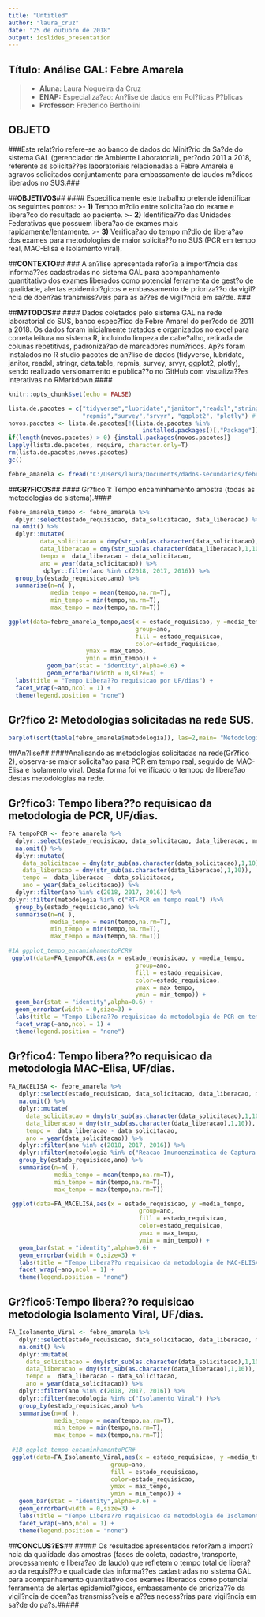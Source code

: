 ---
title: "Untitled"
author: "laura_cruz"
date: "25 de outubro de 2018"
output: ioslides_presentation
---

## Título: Análise GAL: Febre Amarela ##
>- __Aluna:__ Laura Nogueira da Cruz 
>- __ENAP:__ Especializa?ao: An?lise de dados em Pol?ticas P?blicas
>- __Professor:__ Frederico Bertholini


## __OBJETO__ ## 
###Este relat?rio refere-se ao banco de dados do Minit?rio da Sa?de do sistema GAL (gerenciador de Ambiente Laboratorial), per?odo 2011 a 2018, referente as solicita??es laboratoriais relacionadas a Febre Amarela e agravos solicitados conjuntamente para embassamento de laudos m?dicos liberados no SUS.### 

##__OBJETIVOS__##
#### Especificamente este trabalho pretende identificar os seguintes pontos: 
>- __1)__ Tempo m?dio entre solicita?ao do exame e libera?co do resultado ao paciente. 
>- __2)__ Identifica??o das Unidades Federativas que possuem libera?ao de exames mais rapidamente/lentamente.
>- __3)__ Verifica?ao do tempo m?dio de libera?ao dos exames para metodologias de maior solicita??o no SUS (PCR em tempo real, MAC-Elisa e Isolamento viral).

##__CONTEXTO__## 
### A an?lise apresentada refor?a a import?ncia das informa??es cadastradas no sistema GAL para acompanhamento quantitativo dos exames liberados como potencial ferramenta de gest?o de qualidade, alertas epidemiol?gicos e embassamento de prioriza??o da vigil?ncia de doen?as transmiss?veis para as a??es de vigil?ncia em sa?de. ### 

##__M?TODOS__##
#### Dados coletados pelo sistema GAL na rede laboratorial do SUS, banco espec?fico de Febre Amarel do per?odo de 2011 a 2018. Os dados foram  inicialmente tratados e organizados no excel para correta leitura no sistema R, incluindo limpeza de cabe?alho, retirada de colunas repetitivas, padroniza?ao de marcadores num?ricos. Ap?s foram instalados no R studio pacotes de an?lise de dados (tidyverse, lubridate, janitor, readxl, stringr, data.table, repmis, survey, srvyr, ggplot2, plotly), sendo realizado versionamento e publica??o no GitHub com visualiza??es interativas no RMarkdown.####   

```{r setup, include=FALSE}
knitr::opts_chunk$set(echo = FALSE)

lista.de.pacotes = c("tidyverse","lubridate","janitor","readxl","stringr","data.table",
                     "repmis","survey","srvyr", "ggplot2", "plotly") # escreva a lista de pacotes
novos.pacotes <- lista.de.pacotes[!(lista.de.pacotes %in%
                                      installed.packages()[,"Package"])]
if(length(novos.pacotes) > 0) {install.packages(novos.pacotes)}
lapply(lista.de.pacotes, require, character.only=T)
rm(lista.de.pacotes,novos.pacotes)
gc()

febre_amarela <- fread("C:/Users/laura/Documents/dados-secundarios/febre_amarela.csv")
```

##__GR?FICOS__##
#### Gr?fico 1: Tempo encaminhamento amostra (todas as metodologias do sistema).####
```{r}
febre_amarela_tempo <- febre_amarela %>% 
  dplyr::select(estado_requisicao, data_solicitacao, data_liberacao) %>%
 na.omit() %>%
  dplyr::mutate(
         data_solicitacao = dmy(str_sub(as.character(data_solicitacao),1,10)),
         data_liberacao = dmy(str_sub(as.character(data_liberacao),1,10)),
         tempo =  data_liberacao - data_solicitacao,
         ano = year(data_solicitacao)) %>%
          dplyr::filter(ano %in% c(2018, 2017, 2016)) %>%
  group_by(estado_requisicao,ano) %>%
  summarise(n=n( ),
            media_tempo = mean(tempo,na.rm=T),
            min_tempo = min(tempo,na.rm=T),
            max_tempo = max(tempo,na.rm=T)) 

ggplot(data=febre_amarela_tempo,aes(x = estado_requisicao, y =media_tempo, 
                                    group=ano,
                                    fill = estado_requisicao, 
                                    color=estado_requisicao,
                      ymax = max_tempo, 
                      ymin = min_tempo)) +
           geom_bar(stat = "identity",alpha=0.6) +
           geom_errorbar(width = 0,size=3) +
  labs(title = "Tempo Libera??o requisicao por UF/dias") +
  facet_wrap(~ano,ncol = 1) +
  theme(legend.position = "none")
```


## Gr?fico 2: Metodologias solicitadas na rede SUS.
```{r}
barplot(sort(table(febre_amarela$metodologia)), las=2,main= "Metodologia: Ano 2011 a 2018")
```

##An?lise##
####Analisando as metodologias solicitadas na rede(Gr?fico 2), observa-se maior solicita?ao para PCR em tempo real, seguido de MAC-Elisa e Isolamento viral. Desta forma foi verificado o tempop de libera?ao destas metodologias na rede.

## Gr?fico3: Tempo libera??o requisicao da metodologia de PCR, UF/dias.
```{r}
FA_tempoPCR <- febre_amarela %>% 
  dplyr::select(estado_requisicao, data_solicitacao, data_liberacao, metodologia) %>%
  na.omit() %>%
  dplyr::mutate(
    data_solicitacao = dmy(str_sub(as.character(data_solicitacao),1,10)),
    data_liberacao = dmy(str_sub(as.character(data_liberacao),1,10)),
    tempo =  data_liberacao - data_solicitacao,
    ano = year(data_solicitacao)) %>%
  dplyr::filter(ano %in% c(2018, 2017, 2016)) %>%
dplyr::filter(metodologia %in% c("RT-PCR em tempo real") )%>%
  group_by(estado_requisicao,ano) %>%
  summarise(n=n( ),
            media_tempo = mean(tempo,na.rm=T),
            min_tempo = min(tempo,na.rm=T),
            max_tempo = max(tempo,na.rm=T))

#1A ggplot_tempo_encaminhamentoPCR#
 ggplot(data=FA_tempoPCR,aes(x = estado_requisicao, y =media_tempo, 
                                    group=ano,
                                    fill = estado_requisicao, 
                                    color=estado_requisicao,
                                    ymax = max_tempo, 
                                    ymin = min_tempo)) +
  geom_bar(stat = "identity",alpha=0.6) +
  geom_errorbar(width = 0,size=3) +
  labs(title = "Tempo Libera??o requisicao da metodologia de PCR em tempo real, UF/dias") +
  facet_wrap(~ano,ncol = 1) +
  theme(legend.position = "none")
```

## Gr?fico4: Tempo libera??o requisicao da metodologia MAC-Elisa, UF/dias.
```{r}
FA_MACELISA <- febre_amarela %>% 
   dplyr::select(estado_requisicao, data_solicitacao, data_liberacao, metodologia) %>%
   na.omit() %>%
   dplyr::mutate(
     data_solicitacao = dmy(str_sub(as.character(data_solicitacao),1,10)),
     data_liberacao = dmy(str_sub(as.character(data_liberacao),1,10)),
     tempo =  data_liberacao - data_solicitacao,
     ano = year(data_solicitacao)) %>%
   dplyr::filter(ano %in% c(2018, 2017, 2016)) %>%
   dplyr::filter(metodologia %in% c("Reacao Imunoenzimatica de Captura (MAC-ELISA)") )%>%
   group_by(estado_requisicao,ano) %>%
   summarise(n=n( ),
             media_tempo = mean(tempo,na.rm=T),
             min_tempo = min(tempo,na.rm=T),
             max_tempo = max(tempo,na.rm=T)) 

 ggplot(data=FA_MACELISA,aes(x = estado_requisicao, y =media_tempo, 
                                     group=ano,
                                     fill = estado_requisicao, 
                                     color=estado_requisicao,
                                     ymax = max_tempo, 
                                     ymin = min_tempo)) +
   geom_bar(stat = "identity",alpha=0.6) +
   geom_errorbar(width = 0,size=3) +
   labs(title = "Tempo Libera??o requisicao da metodologia de MAC-ELISA, UF/dias") +
   facet_wrap(~ano,ncol = 1) +
   theme(legend.position = "none")
```

## Gr?fico5:Tempo libera??o requisicao metodologia Isolamento Viral, UF/dias.
```{r}
FA_Isolamento_Viral <- febre_amarela %>% 
   dplyr::select(estado_requisicao, data_solicitacao, data_liberacao, metodologia) %>%
   na.omit() %>%
   dplyr::mutate(
     data_solicitacao = dmy(str_sub(as.character(data_solicitacao),1,10)),
     data_liberacao = dmy(str_sub(as.character(data_liberacao),1,10)),
     tempo =  data_liberacao - data_solicitacao,
     ano = year(data_solicitacao)) %>%
   dplyr::filter(ano %in% c(2018, 2017, 2016)) %>%
   dplyr::filter(metodologia %in% c("Isolamento Viral") )%>%
   group_by(estado_requisicao,ano) %>%
   summarise(n=n( ),
             media_tempo = mean(tempo,na.rm=T),
             min_tempo = min(tempo,na.rm=T),
             max_tempo = max(tempo,na.rm=T)) 
 
 #1B ggplot_tempo_encaminhamentoPCR#
 ggplot(data=FA_Isolamento_Viral,aes(x = estado_requisicao, y =media_tempo, 
                             group=ano,
                             fill = estado_requisicao, 
                             color=estado_requisicao,
                             ymax = max_tempo, 
                             ymin = min_tempo)) +
   geom_bar(stat = "identity",alpha=0.6) +
   geom_errorbar(width = 0,size=3) +
   labs(title = "Tempo Libera??o requisicao da metodologia de Isolamento_Viral, UF/dias") +
   facet_wrap(~ano,ncol = 1) +
   theme(legend.position = "none")
```


##__CONCLUS?ES__##
##### Os resultados apresentados refor?am a import?ncia da qualidade das amostras (fases de coleta, cadastro, transporte, processamento e libera?ao de laudo) que refletem o tempo total de libera?ao da requisi??o e qualidade das informa??es cadastradas no sistema GAL para acompanhamento quantitativo dos exames liberados como potencial ferramenta de alertas epidemiol?gicos, embassamento de prioriza??o da vigil?ncia de doen?as transmiss?veis e a??es necess?rias para vigil?ncia em sa?de do pa?s.##### 
